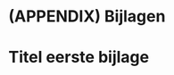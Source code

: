 # (APPENDIX) Bijlagen {.unnumbered}

# Titel eerste bijlage

<!--inclusief principes, context, extra uitleg, misschien extra foto's, ...-->
